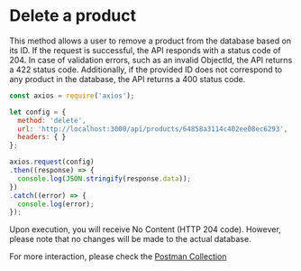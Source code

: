 
# Delete a product

This method allows a user to remove a product from the database based on its ID. If the request is successful,
the API responds with a status code of 204. In case of validation errors, such as an invalid ObjectId,
the API returns a 422 status code. Additionally, if the provided ID does not correspond to any product in the database,
the API returns a 400 status code.

```js copy showLineNumbers filename="products/delete-product.js"
const axios = require('axios');

let config = {
  method: 'delete',
  url: 'http://localhost:3000/api/products/64858a3114c402ee08ec6293',
  headers: { }
};

axios.request(config)
.then((response) => {
  console.log(JSON.stringify(response.data));
})
.catch((error) => {
  console.log(error);
});

```

<Callout>
    Upon execution, you will receive No Content (HTTP 204 code). However,
    please note that no changes will be made to the actual database.
</Callout>

For more interaction, please check the [Postman Collection](https://postman.com)
